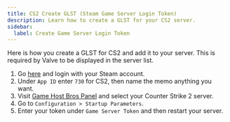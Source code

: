 ```yaml
---
title: CS2 Create GLST (Steam Game Server Login Token)
description: Learn how to create a GLST for your CS2 server.
sidebar:
  label: Create Game Server Login Token
---
```


Here is how you create a GLST for CS2 and add it to your server. This is required by Valve to be displayed in the server list.

1. Go [here](https://steamcommunity.com/dev/managegameservers) and login with your Steam account.
2. Under `App ID` enter `730` for CS2, then name the memo anything you want. 
3. Visit [Game Host Bros Panel](https://panel.gamehostbros.com/) and select your Counter Strike 2 server.
4. Go to `Configuration > Startup Parameters`.
5. Enter your token under `Game Server Token` and then restart your server.